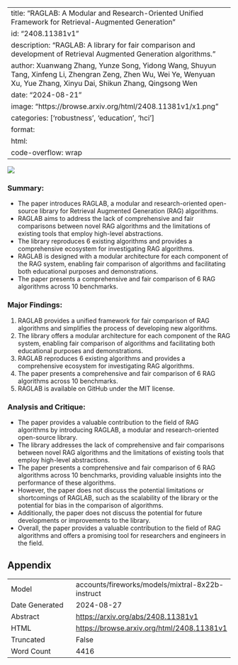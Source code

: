 
---
title: "RAGLAB: A Modular and Research-Oriented Unified Framework for Retrieval-Augmented Generation"
id: "2408.11381v1"
description: "RAGLAB: A library for fair comparison and development of Retrieval Augmented Generation algorithms."
author: Xuanwang Zhang, Yunze Song, Yidong Wang, Shuyun Tang, Xinfeng Li, Zhengran Zeng, Zhen Wu, Wei Ye, Wenyuan Xu, Yue Zhang, Xinyu Dai, Shikun Zhang, Qingsong Wen
date: "2024-08-21"
image: "https://browse.arxiv.org/html/2408.11381v1/x1.png"
categories: ['robustness', 'education', 'hci']
format:
  html:
    code-overflow: wrap
---

![](https://browse.arxiv.org/html/2408.11381v1/x1.png)

### Summary:

- The paper introduces RAGLAB, a modular and research-oriented open-source library for Retrieval Augmented Generation (RAG) algorithms.
- RAGLAB aims to address the lack of comprehensive and fair comparisons between novel RAG algorithms and the limitations of existing tools that employ high-level abstractions.
- The library reproduces 6 existing algorithms and provides a comprehensive ecosystem for investigating RAG algorithms.
- RAGLAB is designed with a modular architecture for each component of the RAG system, enabling fair comparison of algorithms and facilitating both educational purposes and demonstrations.
- The paper presents a comprehensive and fair comparison of 6 RAG algorithms across 10 benchmarks.

### Major Findings:

1. RAGLAB provides a unified framework for fair comparison of RAG algorithms and simplifies the process of developing new algorithms.
2. The library offers a modular architecture for each component of the RAG system, enabling fair comparison of algorithms and facilitating both educational purposes and demonstrations.
3. RAGLAB reproduces 6 existing algorithms and provides a comprehensive ecosystem for investigating RAG algorithms.
4. The paper presents a comprehensive and fair comparison of 6 RAG algorithms across 10 benchmarks.
5. RAGLAB is available on GitHub under the MIT license.

### Analysis and Critique:

- The paper provides a valuable contribution to the field of RAG algorithms by introducing RAGLAB, a modular and research-oriented open-source library.
- The library addresses the lack of comprehensive and fair comparisons between novel RAG algorithms and the limitations of existing tools that employ high-level abstractions.
- The paper presents a comprehensive and fair comparison of 6 RAG algorithms across 10 benchmarks, providing valuable insights into the performance of these algorithms.
- However, the paper does not discuss the potential limitations or shortcomings of RAGLAB, such as the scalability of the library or the potential for bias in the comparison of algorithms.
- Additionally, the paper does not discuss the potential for future developments or improvements to the library.
- Overall, the paper provides a valuable contribution to the field of RAG algorithms and offers a promising tool for researchers and engineers in the field.

## Appendix

|          |          |
|----------|----------|
| Model     | accounts/fireworks/models/mixtral-8x22b-instruct       |
| Date Generated     | 2024-08-27       |
| Abstract | [https://arxiv.org/abs/2408.11381v1](https://arxiv.org/abs/2408.11381v1)        |
| HTML     | [https://browse.arxiv.org/html/2408.11381v1](https://browse.arxiv.org/html/2408.11381v1)       |
| Truncated       | False       |
| Word Count       | 4416       |